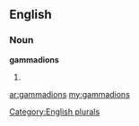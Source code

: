 ==English==

===Noun===
'''gammadions'''

# {{plural of|[[gammadion]]}}

[[Category:English plurals]]

[[ar:gammadions]]
[[my:gammadions]]